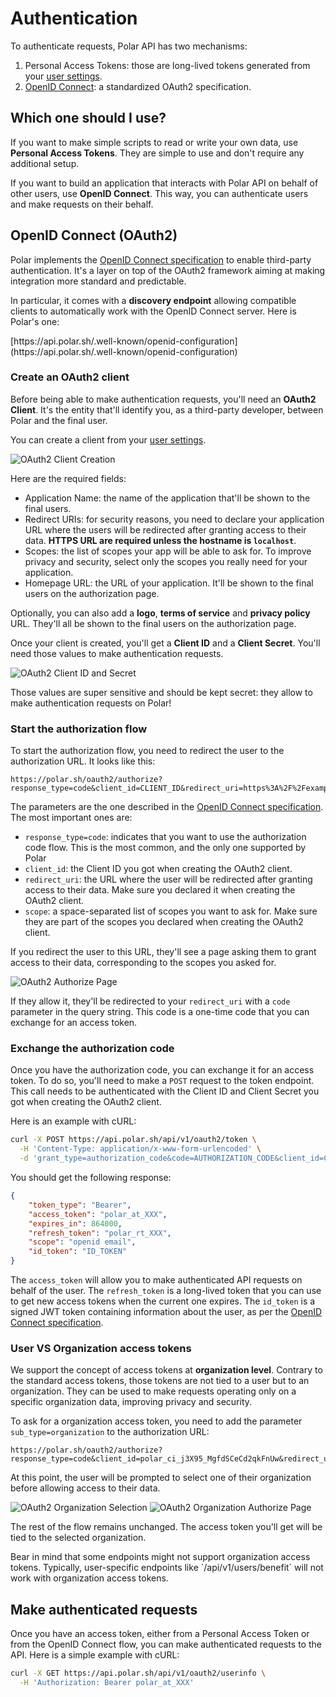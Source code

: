 
# Authentication

To authenticate requests, Polar API has two mechanisms:

1. Personal Access Tokens: those are long-lived tokens generated from your [user settings](/settings#pat).
2. [OpenID Connect](#openid-connect): a standardized OAuth2 specification.

## Which one should I use?

If you want to make simple scripts to read or write your own data, use **Personal Access Tokens**. They are simple to use and don't require any additional setup.

If you want to build an application that interacts with Polar API on behalf of other users, use **OpenID Connect**. This way, you can authenticate users and make requests on their behalf.

## OpenID Connect (OAuth2)

Polar implements the [OpenID Connect specification](https://openid.net/developers/how-connect-works/) to enable third-party authentication. It's a layer on top of the OAuth2 framework aiming at making integration more standard and predictable.

In particular, it comes with a **discovery endpoint** allowing compatible clients to automatically work with the OpenID Connect server. Here is Polar's one:

<div className="text-xl text-center">
[https://api.polar.sh/.well-known/openid-configuration](https://api.polar.sh/.well-known/openid-configuration)
</div>

### Create an OAuth2 client

Before being able to make authentication requests, you'll need an **OAuth2 Client**. It's the entity that'll identify you, as a third-party developer, between Polar and the final user.

You can create a client from your [user settings](/settings#oauth).

![OAuth2 Client Creation](/assets/docs/api-reference/authentication/oauth2_client_create.png)

Here are the required fields:

* Application Name: the name of the application that'll be shown to the final users.
* Redirect URIs: for security reasons, you need to declare your application URL where the users will be redirected after granting access to their data. **HTTPS URL are required unless the hostname is `localhost`**.
* Scopes: the list of scopes your app will be able to ask for. To improve privacy and security, select only the scopes you really need for your application.
* Homepage URL: the URL of your application. It'll be shown to the final users on the authorization page.

Optionally, you can also add a **logo**, **terms of service** and **privacy policy** URL. They'll all be shown to the final users on the authorization page.

Once your client is created, you'll get a **Client ID** and a **Client Secret**. You'll need those values to make authentication requests.

![OAuth2 Client ID and Secret](/assets/docs/api-reference/authentication/oauth2_client_id_secret.png)

<BrowserCallout type="CAUTION">
Those values are super sensitive and should be kept secret: they allow to make authentication requests on Polar!
</BrowserCallout>

### Start the authorization flow

To start the authorization flow, you need to redirect the user to the authorization URL. It looks like this:

```
https://polar.sh/oauth2/authorize?response_type=code&client_id=CLIENT_ID&redirect_uri=https%3A%2F%2Fexample.com%2Fcallback&scope=openid%20email
```

The parameters are the one described in the [OpenID Connect specification](https://openid.net/specs/openid-connect-core-1_0.html#AuthRequest). The most important ones are:

* `response_type=code`: indicates that you want to use the authorization code flow. This is the most common, and the only one supported by Polar
* `client_id`: the Client ID you got when creating the OAuth2 client.
* `redirect_uri`: the URL where the user will be redirected after granting access to their data. Make sure you declared it when creating the OAuth2 client.
* `scope`: a space-separated list of scopes you want to ask for. Make sure they are part of the scopes you declared when creating the OAuth2 client.

If you redirect the user to this URL, they'll see a page asking them to grant access to their data, corresponding to the scopes you asked for.

![OAuth2 Authorize Page](/assets/docs/api-reference/authentication/oauth2_authorize.png)

If they allow it, they'll be redirected to your `redirect_uri` with a `code` parameter in the query string. This code is a one-time code that you can exchange for an access token.

### Exchange the authorization code

Once you have the authorization code, you can exchange it for an access token. To do so, you'll need to make a `POST` request to the token endpoint. This call needs to be authenticated with the Client ID and Client Secret you got when creating the OAuth2 client.

Here is an example with cURL:

```bash
curl -X POST https://api.polar.sh/api/v1/oauth2/token \
  -H 'Content-Type: application/x-www-form-urlencoded' \
  -d 'grant_type=authorization_code&code=AUTHORIZATION_CODE&client_id=CLIENT_ID&client_secret=CLIENT_SECRET&redirect_uri=https://example.com/callback'
```

You should get the following response:

```json
{
    "token_type": "Bearer",
    "access_token": "polar_at_XXX",
    "expires_in": 864000,
    "refresh_token": "polar_rt_XXX",
    "scope": "openid email",
    "id_token": "ID_TOKEN"
}
```

The `access_token` will allow you to make authenticated API requests on behalf of the user. The `refresh_token` is a long-lived token that you can use to get new access tokens when the current one expires. The `id_token` is a signed JWT token containing information about the user, as per the [OpenID Connect specification](https://openid.net/specs/openid-connect-core-1_0.html#IDToken).

### User VS Organization access tokens

We support the concept of access tokens at **organization level**. Contrary to the standard access tokens, those tokens are not tied to a user but to an organization. They can be used to make requests operating only on a specific organization data, improving privacy and security.

To ask for a organization access token, you need to add the parameter `sub_type=organization` to the authorization URL:

```
https://polar.sh/oauth2/authorize?response_type=code&client_id=polar_ci_j3X95_MgfdSCeCd2qkFnUw&redirect_uri=https%3A%2F%2Fexample.com%2Fcallback&scope=openid%20email&sub_type=organization
```

At this point, the user will be prompted to select one of their organization before allowing access to their data.

![OAuth2 Organization Selection](/assets/docs/api-reference/authentication/oauth2_organization_selection.png)
![OAuth2 Organization Authorize Page](/assets/docs/api-reference/authentication/oauth2_organization_authorize.png)

The rest of the flow remains unchanged. The access token you'll get will be tied to the selected organization.

<BrowserCallout type="NOTE">
Bear in mind that some endpoints might not support organization access tokens. Typically, user-specific endpoints like `/api/v1/users/benefit` will not work with organization access tokens.
</BrowserCallout>

## Make authenticated requests

Once you have an access token, either from a Personal Access Token or from the OpenID Connect flow, you can make authenticated requests to the API. Here is a simple example with cURL:

```bash
curl -X GET https://api.polar.sh/api/v1/oauth2/userinfo \
  -H 'Authorization: Bearer polar_at_XXX'
```
